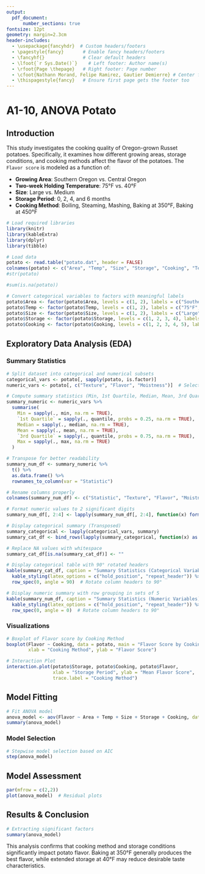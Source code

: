 ```yaml
---
output: 
  pdf_document:
      number_sections: true
fontsize: 12pt
geometry: margin=2.3cm
header-includes:
  - \usepackage{fancyhdr}  # Custom headers/footers
  - \pagestyle{fancy}       # Enable fancy headers/footers
  - \fancyhf{}              # Clear default headers
  - \lfoot{`r Sys.Date()`}    # Left footer: Author name(s)
  - \rfoot{Page \thepage}   # Right footer: Page number
  - \cfoot{Nathann Morand, Felipe Ramirez, Gautier Demierre} # Center footer
  - \thispagestyle{fancy}   # Ensure first page gets the footer too
---
```


# A1-10, ANOVA Potato

## Introduction
This study investigates the cooking quality of Oregon-grown Russet potatoes. Specifically, it examines how different growing areas, storage conditions, and cooking methods affect the flavor of the potatoes. The `Flavor score` is modeled as a function of:

- **Growing Area**: Southern Oregon vs. Central Oregon
- **Two-week Holding Temperature**: 75°F vs. 40°F
- **Size**: Large vs. Medium
- **Storage Period**: 0, 2, 4, and 6 months
- **Cooking Method**: Boiling, Steaming, Mashing, Baking at 350°F, Baking at 450°F


```r

# Load required libraries
library(knitr)
library(kableExtra)
library(dplyr)
library(tibble)

# Load data
potato <- read.table("potato.dat", header = FALSE)
colnames(potato) <- c("Area", "Temp", "Size", "Storage", "Cooking", "Texture", "Flavor",  "Moistness")
#str(potato)

#sum(is.na(potato))

# Convert categorical variables to factors with meaningful labels
potato$Area <- factor(potato$Area, levels = c(1, 2), labels = c("Southern Oregon", "Central Oregon"))
potato$Temp <- factor(potato$Temp, levels = c(1, 2), labels = c("75°F", "40°F"))
potato$Size <- factor(potato$Size, levels = c(1, 2), labels = c("Large", "Medium"))
potato$Storage <- factor(potato$Storage, levels = c(1, 2, 3, 4), labels = c("0 months", "2 months", "4 months", "6 months"))
potato$Cooking <- factor(potato$Cooking, levels = c(1, 2, 3, 4, 5), labels = c("Boil", "Steam", "Mash", "Bake@350°F", "Bake@450°F"))

```

## Exploratory Data Analysis (EDA)
### Summary Statistics
```r

# Split dataset into categorical and numerical subsets
categorical_vars <- potato[, sapply(potato, is.factor)]
numeric_vars <- potato[, c("Texture", "Flavor", "Moistness")]  # Select only the 3 numeric variables

# Compute summary statistics (Min, 1st Quartile, Median, Mean, 3rd Quartile, Max)
summary_numeric <- numeric_vars %>%
  summarise(
    Min = sapply(., min, na.rm = TRUE),
    `1st Quartile` = sapply(., quantile, probs = 0.25, na.rm = TRUE),
    Median = sapply(., median, na.rm = TRUE),
    Mean = sapply(., mean, na.rm = TRUE),
    `3rd Quartile` = sapply(., quantile, probs = 0.75, na.rm = TRUE),
    Max = sapply(., max, na.rm = TRUE)
  )

# Transpose for better readability
summary_num_df <- summary_numeric %>%
  t() %>%
  as.data.frame() %>%
  rownames_to_column(var = "Statistic")

# Rename columns properly
colnames(summary_num_df) <- c("Statistic", "Texture", "Flavor", "Moistness")

# Format numeric values to 2 significant digits
summary_num_df[, 2:4] <- lapply(summary_num_df[, 2:4], function(x) format(round(as.numeric(x), 2), nsmall = 2))

# Display categorical summary (Transposed)
summary_categorical <- lapply(categorical_vars, summary)
summary_cat_df <- bind_rows(lapply(summary_categorical, function(x) as.data.frame(t(x))), .id = "Variable")

# Replace NA values with whitespace
summary_cat_df[is.na(summary_cat_df)] <- ""

# Display categorical table with 90° rotated headers
kable(summary_cat_df, caption = "Summary Statistics (Categorical Variables)", longtable = TRUE) %>%
  kable_styling(latex_options = c("hold_position", "repeat_header")) %>%
  row_spec(0, angle = 90)  # Rotate column headers to 90°

# Display numeric summary with row grouping in sets of 5
kable(summary_num_df, caption = "Summary Statistics (Numeric Variables)", longtable = TRUE, booktabs = TRUE) %>%
  kable_styling(latex_options = c("hold_position", "repeat_header")) %>%
  row_spec(0, angle = 0)  # Rotate column headers to 90°
```

### Visualizations
```r
# Boxplot of Flavor score by Cooking Method
boxplot(Flavor ~ Cooking, data = potato, main = "Flavor Score by Cooking Method",
        xlab = "Cooking Method", ylab = "Flavor Score")

# Interaction Plot
interaction.plot(potato$Storage, potato$Cooking, potato$Flavor,
                 xlab = "Storage Period", ylab = "Mean Flavor Score",
                 trace.label = "Cooking Method")
```

## Model Fitting
```r
# Fit ANOVA model
anova_model <- aov(Flavor ~ Area + Temp + Size + Storage + Cooking, data = potato)
summary(anova_model)
```

### Model Selection
```r
# Stepwise model selection based on AIC
step(anova_model)
```

## Model Assessment
```r
par(mfrow = c(2,2))
plot(anova_model)  # Residual plots
```

## Results & Conclusion
```r
# Extracting significant factors
summary(anova_model)
```

This analysis confirms that cooking method and storage conditions significantly impact potato flavor. Baking at 350°F generally produces the best flavor, while extended storage at 40°F may reduce desirable taste characteristics.
